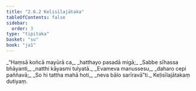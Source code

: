 ```yaml
---
title: "2.6.2 Keḷisīlajātaka"
tableOfContents: false
sidebar:
  order: 3
type: "tipitaka"
basket: "su"
book: "ja1"
---
```



<DynamicBreadcrumb />

<Division number="103" book="ja1">

<Paragraph number="505" type="verses" book="ja1">
_“Haṃsā koñcā mayūrā ca,_  
_hatthayo pasadā migā;_  
_Sabbe sīhassa bhāyanti,_  
_natthi kāyasmi tulyatā._  

</Paragraph>

</Division>
<Division number="104" book="ja1">

<Paragraph number="506" type="verses" book="ja1">
_Evameva manussesu,_  
_daharo cepi paññavā;_  
_So hi tattha mahā hoti,_  
_neva bālo sarīravā”ti._  


</Paragraph>
</Division>

<Paragraph number="507" type="center" book="ja1">
Keḷisīlajātakaṃ dutiyaṃ.
</Paragraph>